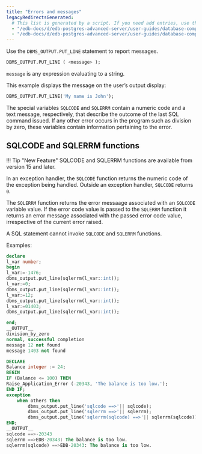 ```yaml
---
title: "Errors and messages"
legacyRedirectsGenerated:
  # This list is generated by a script. If you need add entries, use the `legacyRedirects` key.
  - "/edb-docs/d/edb-postgres-advanced-server/user-guides/database-compatibility-for-oracle-developers-guide/9.6/Database_Compatibility_for_Oracle_Developers_Guide_v9.6.1.081.html"
  - "/edb-docs/d/edb-postgres-advanced-server/user-guides/database-compatibility-for-oracle-developers-guide/9.5/Database_Compatibility_for_Oracle_Developers_Guide.1.175.html"
---
```


<div id="errors_and_messages" class="registered_link"></div>

Use the `DBMS_OUTPUT.PUT_LINE` statement to report messages.

```sql
DBMS_OUTPUT.PUT_LINE ( <message> );
```

`message` is any expression evaluating to a string.

This example displays the message on the user’s output display:

```sql
DBMS_OUTPUT.PUT_LINE('My name is John');
```

The special variables `SQLCODE` and `SQLERRM` contain a numeric code and a text message, respectively, that describe the outcome of the last SQL command issued. If any other error occurs in the program such as division by zero, these variables contain information pertaining to the error.


## SQLCODE and SQLERRM functions

!!! Tip "New Feature"
    SQLCODE and SQLERRM functions are available from version 15 and later.

In an exception handler, the `SQLCODE` function returns the numeric code of the exception being handled. Outside an exception handler, `SQLCODE` returns `0`.

The `SQLERRM` function returns the error messaage associated with an `SQLCODE` variable value. If the error code value is passed to the `SQLERRM` function it returns an error message associated with the passed error code value, irrespective of the current error raised.

A SQL statement cannot invoke `SQLCODE` and `SQLERRM` functions.

Examples:

```sql
declare
l_var number;
begin
l_var:=-1476;
dbms_output.put_line(sqlerrm(l_var::int));
l_var:=0;
dbms_output.put_line(sqlerrm(l_var::int));
l_var:=12;
dbms_output.put_line(sqlerrm(l_var::int));
l_var:=01403;
dbms_output.put_line(sqlerrm(l_var::int));

end;
__OUTPUT__
division_by_zero
normal, successful completion
message 12 not found
message 1403 not found
```


```sql
DECLARE
Balance integer := 24;
BEGIN
IF (Balance <= 100) THEN
Raise_Application_Error (-20343, 'The balance is too low.');
END IF;
exception
    when others then
        dbms_output.put_line('sqlcode ==>'|| sqlcode);
        dbms_output.put_line('sqlerrm ==>'|| sqlerrm);
        dbms_output.put_line('sqlerrm(sqlcode) ==>'|| sqlerrm(sqlcode));
END;
__OUTPUT__
sqlcode ==>-20343
sqlerrm ==>EDB-20343: The balance is too low.
sqlerrm(sqlcode) ==>EDB-20343: The balance is too low.
```